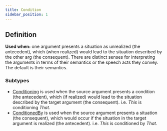 ```yaml
---
title: Condition
sidebar_position: 1
---
```


## Definition

**Used when:** one argument presents a situation as unrealized (the antecedent), which (when realized) would lead to the situation described by the other arg (the consequent). There are distinct senses for interpreting the arguments in terms of their semantics or the speech acts they convey. The default is their semantics.

### Subtypes
- [Conditioning](./conditioning.mdx) is used when the source argument presents a condition (the antecedent), which (if realized) would lead to the situation described by the target argument (the consequent). i.e. *This* is conditioning *That*.
- [ConditionedBy](./conditionedby.mdx) is used when the source argument presents a situation (the consequent), which would occur if the situation in the target argument is realized (the antecedent). i.e. *This* is conditioned by *That*.